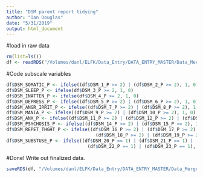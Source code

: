 ```yaml
---
title: "DSM parent report tidying"
author: "Ian Douglas"
date: "5/31/2019"
output: html_document
---
```

#load in raw data
```r
rm(list=ls())
df <- readRDS("/Volumes/danl/ELFK/Data_Entry/DATA_ENTRY_MASTER/Data_Merge/02 Tidied/QUALTRICS/Parent/R/DSM_P_tidy.rds")
```
#Code subscale variables
```r
df$DSM_SOMATIC_P <- ifelse((df$DSM_1_P >= 2) | (df$DSM_2_P >= 2), 1, 0)
df$DSM_SLEEP_P <- ifelse(df$DSM_3_P >= 2, 1, 0)
df$DSM_INATTEN_P <- ifelse(df$DSM_4_P >= 2, 1, 0)
df$DSM_DEPRESS_P <- ifelse((df$DSM_5_P >= 2) | (df$DSM_6_P >= 2), 1, 0)
df$DSM_ANGR_IRRIT_P <- ifelse((df$DSM_7_P >= 2) | (df$DSM_8_P >= 2), 1, 0)
df$DSM_MANIA_P <- ifelse((df$DSM_9_P >= 2) | (df$DSM_10_P >= 2), 1, 0)
df$DSM_ANX_P <- ifelse((df$DSM_11_P >= 2) | (df$DSM_12_P >= 2) | (df$DSM_13_P >= 2), 1, 0)
df$DSM_PSYCHOSIS_P <- ifelse((df$DSM_14_P >= 2) | (df$DSM_15_P >= 2), 1, 0)
df$DSM_REPET_THGHT_P <- ifelse((df$DSM_16_P >= 2) | (df$DSM_17_P >= 2) |
                                 (df$DSM_18_P >= 2) | (df$DSM_19_P >= 2), 1, 0)
df$DSM_SUBSTUSE_P <- ifelse((df$DSM_20_P == 1) | (df$DSM_21_P == 1) |
                              (df$DSM_22_P == 1) | (df$DSM_23_P == 1), 1, 0)
```


#Done!
Write out finalized data.
```r
saveRDS(df, "/Volumes/danl/ELFK/Data_Entry/DATA_ENTRY_MASTER/Data_Merge/03 Scored/R/DSM_P scored.rds")
```



